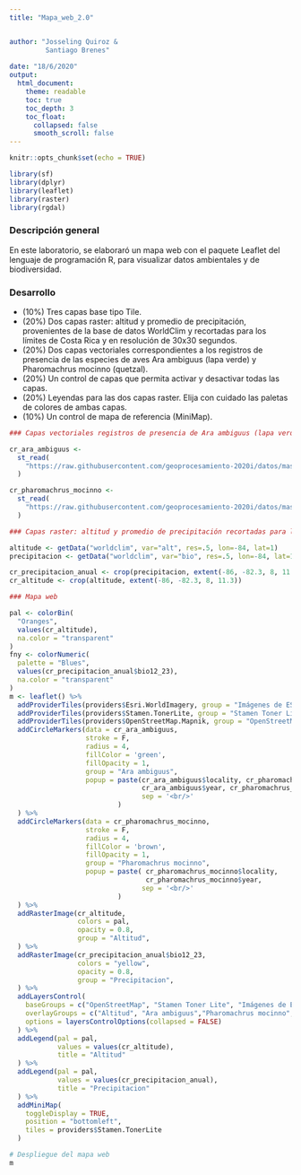 ```yaml
---
title: "Mapa_web_2.0"


author: "Josseling Quiroz &
         Santiago Brenes"
         
date: "18/6/2020"
output:
  html_document:
    theme: readable    
    toc: true
    toc_depth: 3
    toc_float:
      collapsed: false
      smooth_scroll: false   
---
```


```r
knitr::opts_chunk$set(echo = TRUE)

library(sf)
library(dplyr)
library(leaflet)
library(raster)
library(rgdal)

```

### Descripción general

En este laboratorio, se elaboraró un mapa web con el paquete Leaflet del lenguaje de programación R, para visualizar datos ambientales y de biodiversidad.

### Desarrollo 
- (10%) Tres capas base tipo Tile.
- (20%) Dos capas raster: altitud y promedio de precipitación, provenientes de la base de datos WorldClim y recortadas para los límites de Costa Rica y en resolución de 30x30 segundos.
- (20%) Dos capas vectoriales correspondientes a los registros de presencia de las especies de aves Ara ambiguus (lapa verde) y Pharomachrus mocinno (quetzal).
- (20%) Un control de capas que permita activar y desactivar todas las capas.
- (20%) Leyendas para las dos capas raster. Elija con cuidado las paletas de colores de ambas capas.
- (10%) Un control de mapa de referencia (MiniMap).

```r

### Capas vectoriales registros de presencia de Ara ambiguus (lapa verde) y Pharomachrus mocinno (quetzal) en Costa Rica.

cr_ara_ambiguus <-
  st_read(
    "https://raw.githubusercontent.com/geoprocesamiento-2020i/datos/master/biodiversidad/registros-presencia/cr/cr-ara-ambiguus.geojson"
  )

cr_pharomachrus_mocinno <- 
  st_read(
    "https://raw.githubusercontent.com/geoprocesamiento-2020i/datos/master/biodiversidad/registros-presencia/cr/cr_pharomachrus_mocinno.geojson"
  )

### Capas raster: altitud y promedio de precipitación recortadas para los límites de Costa Rica y en resolución de 30x30 segundos.

altitude <- getData("worldclim", var="alt", res=.5, lon=-84, lat=1)
precipitacion <- getData("worldclim", var="bio", res=.5, lon=-84, lat=10)

cr_precipitacion_anual <- crop(precipitacion, extent(-86, -82.3, 8, 11.3))
cr_altitude <- crop(altitude, extent(-86, -82.3, 8, 11.3))

### Mapa web

pal <- colorBin(
  "Oranges", 
  values(cr_altitude), 
  na.color = "transparent"
)
fny <- colorNumeric(
  palette = "Blues", 
  values(cr_precipitacion_anual$bio12_23), 
  na.color = "transparent"
)
m <- leaflet() %>% 
  addProviderTiles(providers$Esri.WorldImagery, group = "Imágenes de ESRI") %>% 
  addProviderTiles(providers$Stamen.TonerLite, group = "Stamen Toner Lite") %>%
  addProviderTiles(providers$OpenStreetMap.Mapnik, group = "OpenStreetMap") %>%
  addCircleMarkers(data = cr_ara_ambiguus, 
                   stroke = F,
                   radius = 4,
                   fillColor = 'green',
                   fillOpacity = 1,
                   group = "Ara ambiguus", 
                   popup = paste(cr_ara_ambiguus$locality, cr_pharomachrus_mocinno$locality,
                                 cr_ara_ambiguus$year, cr_pharomachrus_mocinno$year,
                                 sep = '<br/>'
                           )
  ) %>%
  addCircleMarkers(data = cr_pharomachrus_mocinno, 
                   stroke = F,
                   radius = 4,
                   fillColor = 'brown',
                   fillOpacity = 1,
                   group = "Pharomachrus mocinno", 
                   popup = paste( cr_pharomachrus_mocinno$locality,
                                  cr_pharomachrus_mocinno$year,
                                 sep = '<br/>'
                           )
  ) %>%
  addRasterImage(cr_altitude,
                 colors = pal, 
                 opacity = 0.8, 
                 group = "Altitud",
  ) %>%
  addRasterImage(cr_precipitacion_anual$bio12_23,
                 colors = "yellow", 
                 opacity = 0.8, 
                 group = "Precipitacion",
  ) %>%
  addLayersControl(
    baseGroups = c("OpenStreetMap", "Stamen Toner Lite", "Imágenes de ESRI"),
    overlayGroups = c("Altitud", "Ara ambiguus","Pharomachrus mocinno","Precipitacion"),
    options = layersControlOptions(collapsed = FALSE)    
  ) %>%
  addLegend(pal = pal, 
            values = values(cr_altitude), 
            title = "Altitud"
  ) %>%
  addLegend(pal = pal, 
            values = values(cr_precipitacion_anual), 
            title = "Precipitacion"
  ) %>%
  addMiniMap(
    toggleDisplay = TRUE,
    position = "bottomleft",
    tiles = providers$Stamen.TonerLite
  )

```


```r
# Despliegue del mapa web
m
```